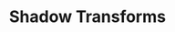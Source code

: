 ---
title: Shadow Transforms
description: Getting shadows into screen space
sidebar:
  label: Shadow Transforms
  order: 1
  badge:
    text: Unfinished
    variant: caution
---